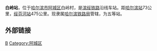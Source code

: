 {{Infobox China railway station 
|车站名称 = 白岭站
|车站名称拼音 = Bailing
|车站位置 = [[黑龙江省|黑龙江省]][[哈尔滨市|哈尔滨市]][[阿城区|阿城区]]
|线路 = [[滨绥铁路|滨绥铁路]]
|车站等级 = 五等站
}}

'''白岭站'''，位于[[哈尔滨市|哈尔滨市]][[阿城区|阿城区]]白岭村，是[[滨绥铁路|滨绥铁路]]沿线车站。距[[哈尔滨站|哈尔滨站]]73公里，[[绥芬河站|绥芬河站]]475公里。现隶属[[哈尔滨铁路局|哈尔滨铁路局]]管辖，为五等站。

== 外部链接 ==

{{China-rail-stub}}
{{滨绥铁路}}

[[Category:哈尔滨市铁路车站|B]]
[[Category:阿城区|Category:阿城区]]